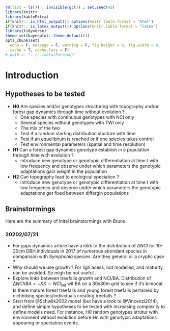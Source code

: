 ```r
rm(list = ls()) ; invisible(gc()) ; set.seed(42)
library(knitr)
library(kableExtra)
if(knitr:::is_html_output()) options(knitr.table.format = "html") 
if(knitr:::is_latex_output()) options(knitr.table.format = "latex") 
library(tidyverse)
theme_set(bayesplot::theme_default())
opts_chunk$set(
  echo = F, message = F, warning = F, fig.height = 6, fig.width = 8,
  cache = T, cache.lazy = F)
# path <- "../../data/Paracou/"
```

# Introduction {-}

## Hypotheses to be tested

* **H0** Are species and/or genotypes structuring with topography and/or forest gap dynamics through time without evolution ?
    * One species with continuous genotypes with NCI only
    * Several species without genotypes with TWI only
    * The mix of the two
    * Test if a random starting distribution stucture with time
    * Test if an equelibirum is reached or if one species takes control
    * Test environmental parameters (spatial and time resolution)
* **H1** Can a forest gap dynamics genotype establish in a population through time with evolution ?
    * introduce new genotype or genotypic differentiation at time t with low frequency and observe under which parameters the genotypic adaptations gain weight in the population
* **H2** Can topography lead to ecological speciation ?
    * introduce new genotype or genotypic differentiation at time t with low frequency and observe under which parameters the genotypic adaptations get fixed between differgin populations
    
## Brainstormings

Here are the summary of inital brainstormings with Bruno.

### 20202/07/21

* For gaps dynamics article have a lokk to the dsitribution of $\Delta NCI$ for 10-20cm DBH individuals in 2017 of numerous abondant species in comparison with *Symphonia* species. Are they general or a cryptic case ?
* Why should we use growth ? For ligh acess, not modelled, and maturity, can be avoided. So migh be not useful..
* Explore links between treefalls growth and NCI/BA. Distribution of $\Delta NCI/BA < -XX \sim NCI_{init}$ wit BA on a 30x30m grid to see if it's bimodal. Is there mature forest treefalls and young forest treefalls pertained by nichhiking species/individuals creating treefalls ?
* Start from @Schwilk2002 model (but have a look to @Vincenzi2014), and define simple hypotheses to be tested with increasing complexity to define models need. For instance, H0 random genotypes strutur with environment without evolution before Hn with genotypic adaptations appearing or speciation events.

<!-- ## Outcomes -->

<!-- * Stability conditions -->
<!-- * Key factors (sensitivity analysis) -->
<!--     * topography vs forest gap dynamics on genotypic vs species structure -->
<!-- * System natural evolution under stable environment -->
<!-- * System answer to disturbances (CC) -->

